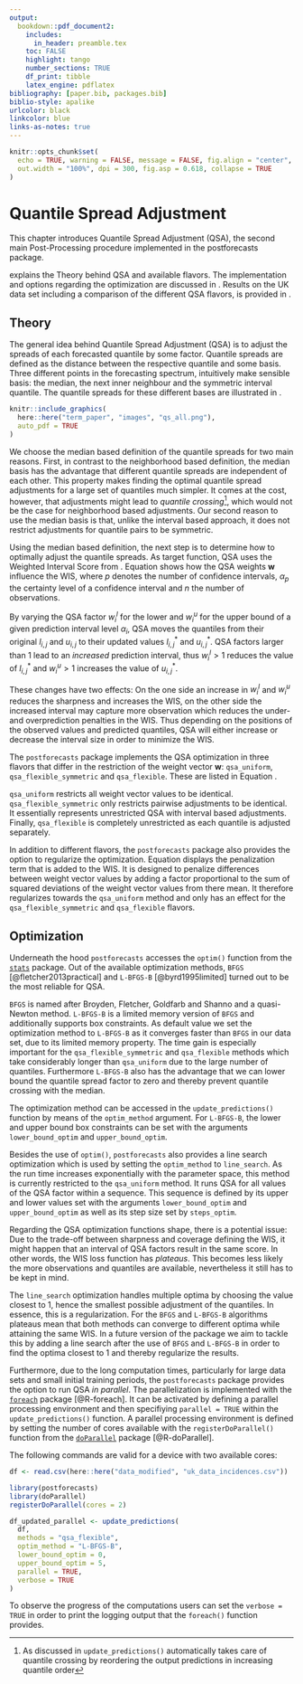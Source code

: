 ```yaml
---
output:
  bookdown::pdf_document2:
    includes:
      in_header: preamble.tex
    toc: FALSE
    highlight: tango
    number_sections: TRUE
    df_print: tibble
    latex_engine: pdflatex
bibliography: [paper.bib, packages.bib]
biblio-style: apalike
urlcolor: black
linkcolor: blue
links-as-notes: true
---
```


```r
knitr::opts_chunk$set(
  echo = TRUE, warning = FALSE, message = FALSE, fig.align = "center",
  out.width = "100%", dpi = 300, fig.asp = 0.618, collapse = TRUE
)
```

# Quantile Spread Adjustment {#qsa}

This chapter introduces Quantile Spread Adjustment (QSA), the second main Post-Processing procedure implemented in the postforecasts package.

\Cref{qsatheory} explains the Theory behind QSA and available flavors. The implementation and options regarding the optimization are discussed in \Cref{qsaoptim}. Results on the UK data set including a comparison of the different QSA flavors, is provided in \Cref{qsaresults}.

## Theory {#qsatheory}

The general idea behind Quantile Spread Adjustment (QSA) is to adjust the spreads of each forecasted quantile by some factor. Quantile spreads are defined as the distance between the respective quantile and some basis. Three different points in the forecasting spectrum, intuitively make sensible basis: the median, the next inner neighbour and the symmetric interval quantile. The quantile spreads for these different bases are illustrated in \Cref{fig:qs-basis}.

```r
knitr::include_graphics(
  here::here("term_paper", "images", "qs_all.png"),
  auto_pdf = TRUE
)
```

We choose the median based definition of the quantile spreads for two main reasons. First, in contrast to the neighborhood based definition, the median basis has the advantage that different quantile spreads are independent of each other. This property makes finding the optimal quantile spread adjustments for a large set of quantiles much simpler. It comes at the cost, however, that adjustments might lead to *quantile crossing*^[As discussed in \Cref{workflow} `update_predictions()` automatically takes care of quantile crossing by reordering the output predictions in increasing quantile order], which would not be the case for neighborhood based adjustments. Our second reason to use the median basis is that, unlike the interval based approach, it does not restrict adjustments for quantile pairs to be symmetric.

Using the median based definition, the next step is to determine how to optimally adjust the quantile spreads. As target function, QSA uses the Weighted Interval Score from \Cref{wis}. Equation \Cref{eq:qsa} shows how the QSA weights $\mathbf{w}$ influence the WIS, where $p$ denotes the number of confidence intervals, $\alpha_{p}$ the certainty level of a confidence interval and $n$ the number of observations.

<!--  -->
\begin{align}
\begin{split}
\mathbf{w}^*
&= \operatorname*{arg\,min}_{\mathbf{w} \in \mathbb{R}^p} WIS(\mathbf{y})  \\
&= \operatorname*{arg\,min}_{\mathbf{w} \in \mathbb{R}^p} \sum_{i=1}^p \frac{\alpha_{i}}{2} \sum_{j=1}^n (u_{i,j}^*-l_{i,j}^*) + \frac{2}{\alpha_{i}} \cdot (l_{i,j}^*-y_j) \cdot \mathbf{1} (y_j \leq l_{i,j}^*) + \frac{2}{\alpha_{i}} \cdot (y_j-u_{i,j}^*) \cdot \mathbf{1}(y_j \geq u_{i,j}^*) \\
\text{s.t.} \qquad l_{i,j}^* &= l_{i,j} + (l_{i,j}-m) \cdot (w_i^l-1) \quad \text{and} \quad 
u_{i,j}^* = u_{i,j} + (u_{i,j}-m) \cdot (w_i^u-1) 
(\#eq:qsa)
\end{split}
\end{align}
<!--  -->

By varying the QSA factor $w_i^l$ for the lower and $w_i^u$ for the upper bound of a given prediction interval level $\alpha_{i}$, QSA moves the quantiles from their original $l_{i,j}$ and $u_{i,j}$ to their updated values $l_{i,j}^*$ and $u_{i,j}^*$. QSA factors larger than 1 lead to an *increased* prediction interval, thus $w_i^l > 1$ reduces the value of $l_{i,j}^*$ and $w_i^u > 1$ increases the value of $u_{i,j}^*$.

These changes have two effects: On the one side an increase in $w_i^l$ and $w_i^u$ reduces the sharpness and increases the WIS, on the other side the increased interval may capture more observation which reduces the under- and overprediction penalties in the WIS. Thus depending on the positions of the observed values and predicted quantiles, QSA will either increase or decrease the interval size in order to minimize the WIS.

The `postforecasts` package implements the QSA optimization in three flavors that differ in the restriction of the weight vector $\mathbf{w}$: `qsa_uniform`, `qsa_flexible_symmetric` and `qsa_flexible`. These are listed in Equation \Cref{eq:qsa-flavors}.

<!--  -->
\begin{align}
\begin{split}
\text{uniform} &: w_i = c \quad i \in [0, 1, \ldots, p-1, p], \quad c \in \mathbb{R} \\
\text{flexibel\_symmetric} &: w_i = w_{p-i} \quad i \in [0, 1, \ldots, \frac{p}{2}-1], \quad w_i \in \mathbb{R} \\
\text{flexible} &: \mathbf{w} \in \mathbb{R}^p
(\#eq:qsa-flavors)
\end{split}
\end{align}
<!--  -->

`qsa_uniform` restricts all weight vector values to be identical. `qsa_flexible_symmetric` only restricts pairwise adjustments to be identical. It essentially represents unrestricted QSA with interval based adjustments. Finally, `qsa_flexible` is completely unrestricted as each quantile is adjusted separately. 

In addition to different flavors, the `postforecasts` package also provides the option to regularize the optimization. Equation \Cref{eq:qsa-optimization} displays the penalization term that is added to the WIS. It is designed to penalize differences between weight vector values by adding a factor proportional to the sum of squared deviations of the weight vector values from there mean. It therefore regularizes towards the `qsa_uniform` method and only has an effect for the `qsa_flexible_symmetric` and `qsa_flexible` flavors.

<!--  -->
\begin{align}
\begin{split}
\mathbf{w}^*
&= \operatorname*{arg\,min}_{\mathbf{w} \in \mathbb{R}^p} \ WIS_\alpha(\mathbf{y}) + r \cdot Pen(\mathbf{w}), \quad Pen(\mathbf{w}) = \sum_{i=1}^p (w_i - \bar{w})^2 \\
\text{s.t.} \qquad \bar{w} &= \frac{1}{p} \sum_{i=1}^p w_i
(\#eq:qsa-optimization)
\end{split}
\end{align}
<!--  -->



## Optimization {#qsaoptim}

Underneath the hood `postforecasts` accesses the `optim()` function from the [`stats`](https://www.rdocumentation.org/packages/stats/versions/3.6.2/topics/optim) package. Out of the available optimization methods, `BFGS` [@fletcher2013practical] and `L-BFGS-B` [@byrd1995limited] turned out to be the most reliable for QSA. 

`BFGS` is named after Broyden, Fletcher, Goldfarb and Shanno and a quasi-Newton method. `L-BFGS-B` is a limited memory version of `BFGS` and additionally supports box constraints. As default value we set the optimization method to `L-BFGS-B` as it converges faster than `BFGS` in our data set, due to its limited memory property. The time gain is especially important for the `qsa_flexible_symmetric` and `qsa_flexible` methods which take considerably longer than `qsa_uniform` due to the large number of quantiles. Furthermore `L-BFGS-B` also has the advantage that we can lower bound the quantile spread factor to zero and thereby prevent quantile crossing with the median. 

The optimization method can be accessed in the `update_predictions()` function by means of the `optim_method` argument. For `L-BFGS-B`, the lower and upper bound box constraints can be set with the arguments `lower_bound_optim` and `upper_bound_optim`.

Besides the use of `optim()`, `postforecasts` also provides a line search optimization which is used by setting the `optim_method` to `line_search`. As the run time increases exponentially with the parameter space, this method is currently restricted to the `qsa_uniform` method. It runs QSA for all values of the QSA factor within a sequence. This sequence is defined by its upper and lower values set with the arguments `lower_bound_optim` and `upper_bound_optim` as well as its step size set by `steps_optim`. 

Regarding the QSA optimization functions shape, there is a potential issue: Due to the trade-off between sharpness and coverage defining the WIS, it might happen that an interval of QSA factors result in the same score. In other words, the WIS loss function has *plateaus*. This becomes less likely the more observations and quantiles are available, nevertheless it still has to be kept in mind. 

The `line_search` optimization handles multiple optima by choosing the value closest to $1$, hence the smallest possible adjustment of the quantiles. In essence, this is a regularization. For the `BFGS` and `L-BFGS-B` algorithms plateaus mean that both methods can converge to different optima while attaining the same WIS. In a future version of the package we aim to tackle this by adding a line search after the use of `BFGS` and `L-BFGS-B` in order to find the optima closest to $1$ and thereby regularize the results.

Furthermore, due to the long computation times, particularly for large data sets and small initial training periods, the `postforecasts` package provides the option to run QSA *in parallel*. The parallelization is implemented with the [`foreach`](https://www.rdocumentation.org/packages/foreach/versions/1.5.2) package [@R-foreach]. It can be activated by defining a parallel processing environment and then specifiying `parallel = TRUE` within the `update_predictions()` function. A parallel processing environment is defined by setting the number of cores available with the `registerDoParallel()` function from the [`doParallel`](https://www.rdocumentation.org/packages/doParallel/versions/1.0.16) package [@R-doParallel]. 

The following commands are valid for a device with two available cores:

```r
df <- read.csv(here::here("data_modified", "uk_data_incidences.csv"))
```

```r
library(postforecasts)
library(doParallel)
registerDoParallel(cores = 2)

df_updated_parallel <- update_predictions(
  df,
  methods = "qsa_flexible",
  optim_method = "L-BFGS-B",
  lower_bound_optim = 0,
  upper_bound_optim = 5,
  parallel = TRUE,
  verbose = TRUE
)
```

To observe the progress of the computations users can set the `verbose = TRUE` in order to print the logging output that the `foreach()` function provides.
